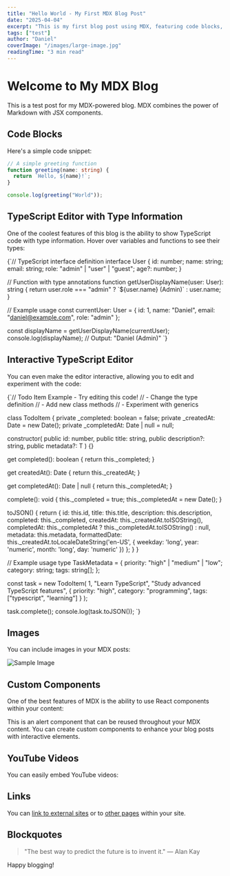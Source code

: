```yaml
---
title: "Hello World - My First MDX Blog Post"
date: "2025-04-04"
excerpt: "This is my first blog post using MDX, featuring code blocks, images, and more."
tags: ["test"]
author: "Daniel"
coverImage: "/images/large-image.jpg"
readingTime: "3 min read"
---
```


# Welcome to My MDX Blog

This is a test post for my MDX-powered blog. MDX combines the power of Markdown with JSX components.

## Code Blocks

Here's a simple code snippet:

```ts
// A simple greeting function
function greeting(name: string) {
  return `Hello, ${name}!`;
}

console.log(greeting("World"));
```

## TypeScript Editor with Type Information

One of the coolest features of this blog is the ability to show TypeScript code with type information. Hover over variables and functions to see their types:

<MonacoCodeBlock filename="types-example.ts" id="user-interface-example" language="typescript">
{`// TypeScript interface definition
interface User {
  id: number;
  name: string;
  email: string;
  role: "admin" | "user" | "guest";
  age?: number;
}

// Function with type annotations
function getUserDisplayName(user: User): string {
return user.role === "admin"
? \`\${user.name} (Admin)\`
: user.name;
}

// Example usage
const currentUser: User = {
id: 1,
name: "Daniel",
email: "daniel@example.com",
role: "admin"
};

const displayName = getUserDisplayName(currentUser);
console.log(displayName); // Output: "Daniel (Admin)"
`}

</MonacoCodeBlock>

## Interactive TypeScript Editor

You can even make the editor interactive, allowing you to edit and experiment with the code:

<MonacoCodeBlock filename="interactive-example.ts" editable={true} height="350px" id="todo-item-example" language="typescript">
{`// Todo Item Example - Try editing this code!
// - Change the type definition
// - Add new class methods
// - Experiment with generics

class TodoItem<T> {
private \_completed: boolean = false;
private \_createdAt: Date = new Date();
private \_completedAt: Date | null = null;

constructor(
public id: number,
public title: string,
public description?: string,
public metadata?: T
) {}

get completed(): boolean {
return this.\_completed;
}

get createdAt(): Date {
return this.\_createdAt;
}

get completedAt(): Date | null {
return this.\_completedAt;
}

complete(): void {
this.\_completed = true;
this.\_completedAt = new Date();
}

toJSON() {
return {
id: this.id,
title: this.title,
description: this.description,
completed: this.\_completed,
createdAt: this.\_createdAt.toISOString(),
completedAt: this.\_completedAt ? this.\_completedAt.toISOString() : null,
metadata: this.metadata,
formattedDate: this.\_createdAt.toLocaleDateString('en-US', {
weekday: 'long',
year: 'numeric',
month: 'long',
day: 'numeric'
})
};
}
}

// Example usage
type TaskMetadata = {
priority: "high" | "medium" | "low";
category: string;
tags: string[];
};

const task = new TodoItem<TaskMetadata>(
1,
"Learn TypeScript",
"Study advanced TypeScript features",
{
priority: "high",
category: "programming",
tags: ["typescript", "learning"]
}
);

task.complete();
console.log(task.toJSON());
`}

</MonacoCodeBlock>

## Images

You can include images in your MDX posts:

![Sample Image](/images/blog/placeholder.jpg)

## Custom Components

One of the best features of MDX is the ability to use React components within your content:

<Alert title="Important Information">
  This is an alert component that can be reused throughout your MDX content.
</Alert>

<CalloutBox title="Pro Tip">
  You can create custom components to enhance your blog posts with interactive
  elements.
</CalloutBox>

## YouTube Videos

You can easily embed YouTube videos:

<YouTube id="dQw4w9WgXcQ" title="Never Gonna Give You Up" />

## Links

You can [link to external sites](https://nextjs.org) or to [other pages](/blog) within your site.

## Blockquotes

> "The best way to predict the future is to invent it."
> — Alan Kay

Happy blogging!
